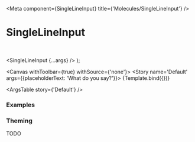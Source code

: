 

<Meta
  component={SingleLineInput}
  title={'Molecules/SingleLineInput'}
/>

# SingleLineInput

<br/>

  <SingleLineInput {...args} />
);

<Canvas withToolbar={true} withSource={'none'}>
  <Story name='Default' args={{placeholderText: 'What do you say?'}}>
    {Template.bind({})}
  </Story>
</Canvas>

<ArgsTable story={'Default'} />

### Examples


<Canvas>
  <Story name='Value'>
    <SingleLineInput value='Sample Text'/>
  </Story>
</Canvas>

<Canvas>
  <Story name='Success Message'>
    <SingleLineInput inputWrapperVariant='success' messageText='Success message' />
  </Story>
</Canvas>

<Canvas>
  <Story name='Error Message'>
    <SingleLineInput inputWrapperVariant='error' messageText='Error message' />
  </Story>
</Canvas>

<Canvas>
  <Story name='Warning Message'>
    <SingleLineInput inputWrapperVariant='warning' messageText='Warning message' />
  </Story>
</Canvas>

<Canvas>
  <Story name='Disabled'>
    <SingleLineInput isEnabled={false} />
  </Story>
</Canvas>

### Theming

TODO

